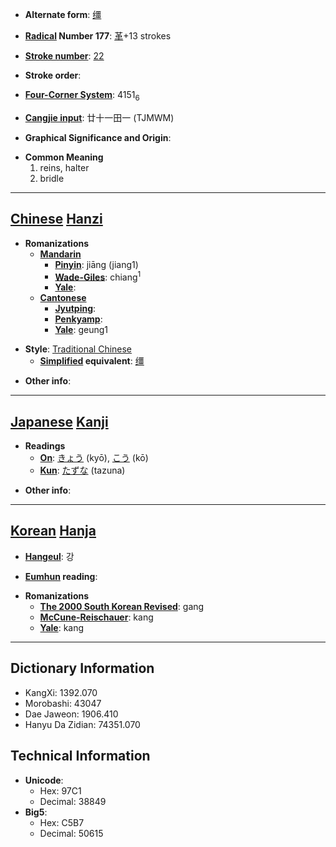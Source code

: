 * '''Alternate form''': [[缰]]

* '''[[Wiktionary:Chinese radical index| Radical]] Number 177''': [[Wiktionary:Chinese radical index 革|革]]+13 strokes

* '''[[Wiktionary:Chinese total strokes index|Stroke number]]''': [[Wiktionary:Chinese total strokes index 22|22]]

* '''Stroke order''': 

* '''[[Wiktionary:Chinese four corner index|Four-Corner System]]''': 4151<sub>6</sub>

* '''[[Wiktionary:Chinese Cangjie index|Cangjie input]]''': 廿十一田一 (TJMWM)

* '''Graphical Significance and Origin''': 

* '''Common Meaning'''
*#reins, halter
*# bridle


----

== [[Chinese]] [[Hanzi]] ==

* '''Romanizations'''
** '''[[Mandarin]]'''
*** '''[[Pinyin]]''': jiāng (jiang1)
*** '''[[Wade-Giles]]''': chiang<sup>1</sup>
*** '''[[Yale]]''': 
** '''[[Cantonese]]'''
*** '''[[Jyutping]]''':
*** '''[[Penkyamp]]''': 
*** '''[[Yale]]''': geung1

* '''Style''': [[Traditional Chinese]] 
** '''[[Simplified Chinese|Simplified]] equivalent''': [[缰]]

* '''Other info''': 

----

== [[Japanese]] [[Kanji]] ==

* '''Readings'''
** '''[[On]]''': [[きょう]] (kyō), [[こう]] (kō)
** '''[[Kun]]''': [[たずな]] (tazuna)

* '''Other info''':  

----

== [[Korean]] [[Hanja]] ==

* '''[[Hangeul]]''': 강

* '''[[Eumhun]] reading''': 

* '''Romanizations'''
** '''[[The 2000 South Korean Revised Romanization|The 2000 South Korean Revised]]''': gang
** '''[[McCune-Reischauer]]''': kang
** '''[[Yale]]''': kang

----

== Dictionary Information ==

* KangXi: 1392.070
* Morobashi: 43047
* Dae Jaweon: 1906.410
* Hanyu Da Zidian: 74351.070

== Technical Information ==

* '''Unicode''':
** Hex: 97C1
** Decimal: 38849
* '''Big5''':
** Hex: C5B7
** Decimal: 50615